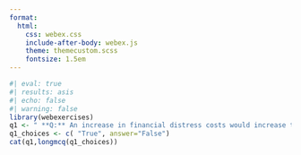 ```yaml
---
format:
  html:
    css: webex.css
    include-after-body: webex.js
    theme: themecustom.scss
    fontsize: 1.5em
---
```

```r
#| eval: true
#| results: asis
#| echo: false
#| warning: false
library(webexercises)
q1 <- " **Q:** An increase in financial distress costs would increase the total value of a leveraged firm."
q1_choices <- c( "True", answer="False")
cat(q1,longmcq(q1_choices))
```

